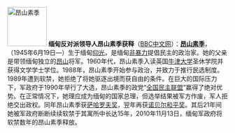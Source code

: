 [[File:Burma 3 150.jpg|90px|left|昂山素季]]
'''缅甸反对派领导人昂山素季获释'''（[http://www.bbc.co.uk/zhongwen/simp/world/2010/11/101113_aungsan_release.shtml BBC中文网]）：'''[[昂山素季]]'''，（1945年6月19日—）生于缅甸[[仰光]]，是缅甸[[非暴力]]提倡民主的政治家。她的父亲是带领缅甸独立的[[昂山]]将军。1960年代，昂山素季入读英国[[牛津大学]]圣休学院并获得文学学士学位。1988年，昂山素季开始参与政治，并致力于推行民选制度。1989年遭到软禁，她拒绝了将她驱逐出境而获自由的条件。在巨大的国际压力下，军政府于1990年举行了大选，昂山素季的政党“[[全国民主联盟]]”赢得了绝对优势。在正常情况下，她理应成为缅甸的国家总理，但选举结果被军方作废，军人拒绝交出政权。同年昂山素季获[[萨哈罗夫奖]]，翌年再获[[诺贝尔和平奖]]。其后21年间她被军政府断断续续软禁于其寓所中长达15年，2010年11月13日，缅甸军政府将软禁数年的昂山素季释放。